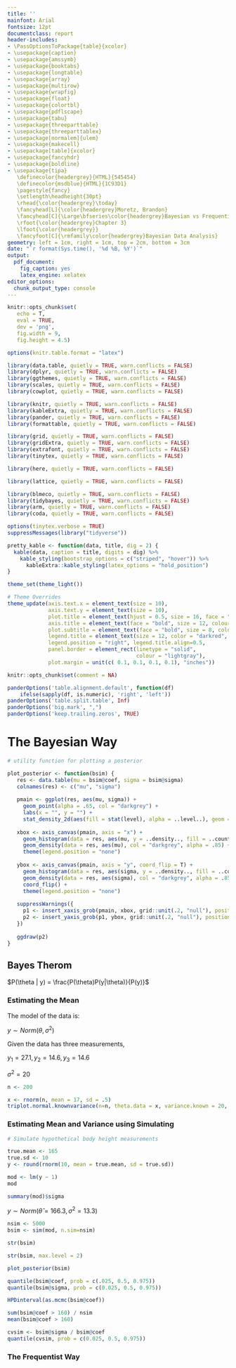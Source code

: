 ```yaml
---
title: ''
mainfont: Arial
fontsize: 12pt
documentclass: report
header-includes:
- \PassOptionsToPackage{table}{xcolor}
- \usepackage{caption}
- \usepackage{amssymb}
- \usepackage{booktabs}
- \usepackage{longtable}
- \usepackage{array}
- \usepackage{multirow}
- \usepackage{wrapfig}
- \usepackage{float}
- \usepackage{colortbl}
- \usepackage{pdflscape}
- \usepackage{tabu}
- \usepackage{threeparttable}
- \usepackage{threeparttablex}
- \usepackage[normalem]{ulem}
- \usepackage{makecell}
- \usepackage[table]{xcolor}
- \usepackage{fancyhdr}
- \usepackage{boldline}
- \usepackage{tipa}
   \definecolor{headergrey}{HTML}{545454}
   \definecolor{msdblue}{HTML}{1C93D1}
   \pagestyle{fancy}
   \setlength\headheight{30pt}
   \rhead{\color{headergrey}\today}
   \fancyhead[L]{\color{headergrey}Moretz, Brandon}
   \fancyhead[C]{\Large\bfseries\color{headergrey}Bayesian vs Frequentist}
   \rfoot{\color{headergrey}Chapter 3}
   \lfoot{\color{headergrey}}
   \fancyfoot[C]{\rmfamily\color{headergrey}Bayesian Data Analysis}
geometry: left = 1cm, right = 1cm, top = 2cm, bottom = 3cm
date: "`r format(Sys.time(), '%d %B, %Y')`"
output:
  pdf_document:
    fig_caption: yes
    latex_engine: xelatex
editor_options: 
  chunk_output_type: console
---
```



```r

knitr::opts_chunk$set(
   echo = T, 
   eval = TRUE, 
   dev = 'png', 
   fig.width = 9, 
   fig.height = 4.5)

options(knitr.table.format = "latex")

```

```r

library(data.table, quietly = TRUE, warn.conflicts = FALSE)
library(dplyr, quietly = TRUE, warn.conflicts = FALSE)
library(ggthemes, quietly = TRUE, warn.conflicts = FALSE)
library(scales, quietly = TRUE, warn.conflicts = FALSE)
library(cowplot, quietly = TRUE, warn.conflicts = FALSE)

library(knitr, quietly = TRUE, warn.conflicts = FALSE)
library(kableExtra, quietly = TRUE, warn.conflicts = FALSE)
library(pander, quietly = TRUE, warn.conflicts = FALSE)
library(formattable, quietly = TRUE, warn.conflicts = FALSE)

library(grid, quietly = TRUE, warn.conflicts = FALSE)
library(gridExtra, quietly = TRUE, warn.conflicts = FALSE)
library(extrafont, quietly = TRUE, warn.conflicts = FALSE)
library(tinytex, quietly = TRUE, warn.conflicts = FALSE)

library(here, quietly = TRUE, warn.conflicts = FALSE)

library(lattice, quietly = TRUE, warn.conflicts = FALSE)

library(blmeco, quietly = TRUE, warn.conflicts = FALSE)
library(tidybayes, quietly = TRUE, warn.conflicts = FALSE)
library(arm, quietly = TRUE, warn.conflicts = FALSE)
library(coda, quietly = TRUE, warn.conflicts = FALSE)

options(tinytex.verbose = TRUE)
suppressMessages(library("tidyverse"))

pretty_kable <- function(data, title, dig = 2) {
  kable(data, caption = title, digits = dig) %>%
    kable_styling(bootstrap_options = c("striped", "hover")) %>%
      kableExtra::kable_styling(latex_options = "hold_position")
}

theme_set(theme_light())

# Theme Overrides
theme_update(axis.text.x = element_text(size = 10),
             axis.text.y = element_text(size = 10),
             plot.title = element_text(hjust = 0.5, size = 16, face = "bold", color = "darkgreen"),
             axis.title = element_text(face = "bold", size = 12, colour = "steelblue4"),
             plot.subtitle = element_text(face = "bold", size = 8, colour = "darkred"),
             legend.title = element_text(size = 12, color = "darkred", face = "bold"),
             legend.position = "right", legend.title.align=0.5,
             panel.border = element_rect(linetype = "solid", 
                                         colour = "lightgray"), 
             plot.margin = unit(c( 0.1, 0.1, 0.1, 0.1), "inches"))

```

```r

knitr::opts_chunk$set(comment = NA)

panderOptions('table.alignment.default', function(df)
    ifelse(sapply(df, is.numeric), 'right', 'left'))
panderOptions('table.split.table', Inf)
panderOptions('big.mark', ",")
panderOptions('keep.trailing.zeros', TRUE)

```

# The Bayesian Way

```r

# utility function for plotting a posterior

plot_posterior <- function(bsim) {
   res <- data.table(mu = bsim@coef, sigma = bsim@sigma)
   colnames(res) <- c("mu", "sigma")
   
   pmain <- ggplot(res, aes(mu, sigma)) +
     geom_point(alpha = .65, col = "darkgrey") +
     labs(x = "", y = "") +
     stat_density_2d(aes(fill = stat(level), alpha = ..level..), geom = "polygon")
   
   xbox <- axis_canvas(pmain, axis = "x") +
     geom_histogram(data = res, aes(mu, y = ..density.., fill = ..count..), size = .2, bins = 50, alpha = .85) +
     geom_density(data = res, aes(mu), col = "darkgrey", alpha = .85) +
     theme(legend.position = "none")
   
   ybox <- axis_canvas(pmain, axis = "y", coord_flip = T) +
     geom_histogram(data = res, aes(sigma, y = ..density.., fill = ..count..), size = .2, bins = 50, alpha = .85) +
     geom_density(data = res, aes(sigma), col = "darkgrey", alpha = .85) +
     coord_flip() +
     theme(legend.position = "none")
   
   suppressWarnings({
     p1 <- insert_xaxis_grob(pmain, xbox, grid::unit(.2, "null"), position = "top")
     p2 <- insert_yaxis_grob(p1, ybox, grid::unit(.2, "null"), position = "right")
   })
   
   ggdraw(p2)
}
```

## Bayes Therom

$P(\theta | y) = \frac{P(\theta)P(y|\theta)}{P(y)}$

### Estimating the Mean

The model of the data is:

$y \sim Norm(\theta, \sigma^2)$

Given the data has three measurements,

$y_1 = 27.1, y_2 = 14.6, y_3 = 14.6$

$\sigma^2 = 20$

```r
n <- 200

x <- rnorm(n, mean = 17, sd = .5)
triplot.normal.knownvariance(n=n, theta.data = x, variance.known = 20, prior.theta = 0, prior.variance = 17)
```

### Estimating Mean and Variance using Simulating

```r
# Simulate hypothetical body height measurements

true.mean <- 165
true.sd <- 10
y <- round(rnorm(10, mean = true.mean, sd = true.sd))

mod <- lm(y ~ 1)
mod

summary(mod)$sigma
```

$y \sim Norm(\hat{\theta} = 166.3, \sigma^2 = 13.3)$

```r
nsim <- 5000
bsim <- sim(mod, n.sim=nsim)

str(bsim)

str(bsim, max.level = 2)

plot_posterior(bsim)

quantile(bsim@coef, prob = c(.025, 0.5, 0.975))
quantile(bsim@sigma, prob = c(0.025, 0.5, 0.975))

HPDinterval(as.mcmc(bsim@coef))

sum(bsim@coef > 160) / nsim
mean(bsim@coef > 160)

cvsim <- bsim@sigma / bsim@coef
quantile(cvsim, prob = c(0.025, 0.5, 0.975))
```

### The Frequentist Way

```r

```



